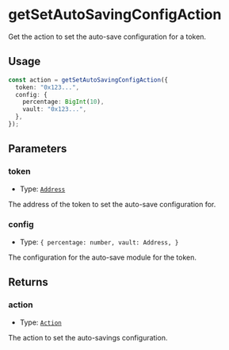 # getSetAutoSavingConfigAction

Get the action to set the auto-save configuration for a token.

## Usage

```typescript copy
const action = getSetAutoSavingConfigAction({
  token: "0x123...",
  config: {
    percentage: BigInt(10),
    vault: "0x123...",
  },
});
```

## Parameters

### token

- Type: [`Address`](https://viem.sh/docs/glossary/types#address)

The address of the token to set the auto-save configuration for.

### config

- Type: `{
  percentage: number,
  vault: Address,
}`

The configuration for the auto-save module for the token.

## Returns

### action

- Type: [`Action`](/module-sdk/glossary/types#action)

The action to set the auto-savings configuration.
